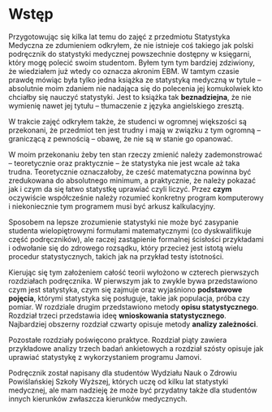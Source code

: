 # Wstęp {-}

Przygotowując się kilka lat temu do zajęć z przedmiotu Statystyka Medyczna
ze zdumieniem odkryłem, że
nie istnieje coś takiego jak polski podręcznik do statystyki medycznej
powszechnie dostępny w księgarni, który mogę polecić
swoim studentom. Byłem tym tym bardziej zdziwiony, że wiedziałem już wtedy
co oznacza akronim EBM.
W tamtym czasie prawdę mówiąc była tylko jedna
książka ze statystyką medyczną w tytule -- absolutnie moim zdaniem
nie nadająca się do polecenia jej komukolwiek kto chciałby się
nauczyć statystyki.
Jest to książka tak **beznadziejna**, że nie wymienię nawet jej tytułu -- 
tłumaczenie
z języka angielskiego zresztą.

W trakcie zajęć odkryłem także, że studenci w ogromnej większości
są przekonani, że przedmiot ten jest trudny i mają w związku z tym
ogromną -- graniczącą z pewnością -- obawę, że nie są w stanie go opanować.

W moim przekonaniu żeby ten stan rzeczy zmienić należy zademonstrować
-- teoretycznie oraz praktycznie -- że statystyka nie jest
wcale aż taka trudna. Teoretycznie oznaczałoby,
że cześć matematyczna powinna być zredukowana do absolutnego minimum,
a praktycznie, że należy pokazać jak i czym da się łatwo statystkę uprawiać
czyli liczyć. Przez **czym** oczywiście współcześnie należy
rozumieć konkretny program komputerowy i niekoniecznie tym programem musi być
arkusz kalkulacyjny.

Sposobem na lepsze zrozumienie statystyki nie może być zasypanie
studenta wielopiętrowymi formułami matematycznymi (co dyskwalifikuje
część podręczników), ale raczej zastąpienie formalnej ścisłości
przykładami i odwołanie się do zdrowego rozsądku, który przecież
jest istotą wielu procedur statystycznych, takich jak na przykład
testy istotności.

Kierując się tym założeniem całość teorii wyłożono w czterech pierwszych
rozdziałach podręcznika.
W pierwszym jak to zwykle bywa przedstawiono czym jest statystyka,
czym się zajmuje oraz wyjaśniono **podstawowe pojęcia**, którymi
statystyka się posługuje, takie jak populacja, próba czy pomiar.
W rozdziale drugim przedstawiono metody **opisu statystycznego**.
Rozdział trzeci przedstawia ideę **wnioskowania statystycznego**.
Najbardziej
obszerny rozdział czwarty opisuje metody **analizy zależności**.

Pozostałe rozdziały poświęcono praktyce. Rozdział piąty zawiera
przykładowe analizy trzech badań ankietowych a rozdział szósty
opisuje
jak uprawiać statystykę z wykorzystaniem programu Jamovi.

Podręcznik został napisany dla studentów Wydziału Nauk o Zdrowiu
Powiślańskiej Szkoły Wyższej, których uczę od kilku lat
statystyki medycznej, ale mam nadzieję że może być przydatny
także dla studentów innych kierunków zwłaszcza kierunków medycznych.
